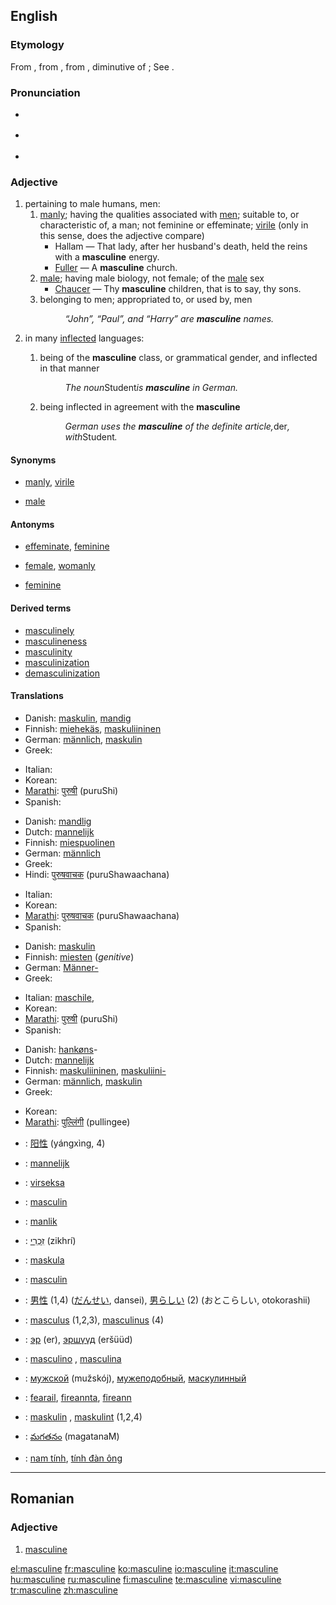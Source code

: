 {{wikipedia}}
==English==

===Etymology===
From {{OF.}} {{term|masculin}}, from {{L.}} {{term|masculinus}}, from {{term|masculus||male, manly}}, diminutive of {{term|mas||a male}}; See {{term|male}}.

===Pronunciation===
*{{a|RP}} {{IPA|/ˈmæskjʊlɪn/ ''or'' /ˈmæskjəlɪn/}}
*{{a|US}} {{IPA|/ˈmæskjuːlɪn/ ''or'' /ˈmæskjəlɪn/}}
*{{audio|en-us-masculine.ogg|Audio (US)}}

===Adjective===
{{en-adj}}

# pertaining to male humans, men:
## [[manly]]; having the qualities associated with [[man|men]]; suitable to, or characteristic of, a man; not feminine or effeminate; [[virile]] (only in this sense, does the adjective compare)
##*Hallam — That lady, after her husband's death, held the reins with a '''masculine''' energy.
##*[[Fuller]] — A '''masculine''' church.
## [[male]]; having male biology, not female; of the [[male]] sex
##*[[Chaucer]] — Thy '''masculine''' children, that is to say, thy sons.
## belonging to men; appropriated to, or used by, men
##:''“John”, “Paul”, and “Harry” are '''masculine''' names.''
# {{grammar}} in many [[inflected]] languages:
## {{context|of a [[noun]]}} being of the '''masculine''' class, or grammatical gender, and inflected in that manner
##:''The noun ''Student'' is '''masculine''' in German.''
## {{context|of some other parts of speech}} being inflected in agreement with the '''masculine'''
##:''German uses the '''masculine''' of the definite article, ''der'', with ''Student''.''

====Synonyms====
*{{sense|having qualities of male gender}} [[manly]], [[virile]]
*{{sense|of the male sex}} [[male]]

====Antonyms====
*{{sense|having qualities of male gender}} [[effeminate]], [[feminine]]
*{{sense|of the male sex}} [[female]], [[womanly]]
*{{sense|grammar}} [[feminine]]

====Derived terms====
*[[masculinely]]
*[[masculineness]]
*[[masculinity]]
*[[masculinization]]
*[[demasculinization]]

====Translations====
{{trans-top|having male qualities, not feminine or effeminate.}}
*Danish: [[maskulin]], [[mandig]]
*Finnish: [[miehekäs]], [[maskuliininen]]
*German: [[männlich]], [[maskulin]]
*Greek: {{t|el|sc=Grek|ανδρικός|m|tr=andrikós}}
{{trans-mid}}
*Italian: {{t|it|masculino|m}}
*Korean: {{t|ko|sc=Hang|남자 같은|tr=namja gateun}}
*[[Marathi]]: [[पुरुषी]] (puruShi)
*Spanish: {{t|es|masculino|m}}
{{trans-bottom}}

{{trans-top|of the male sex; biologically male, not female; manly}}
*Danish: [[mandlig]]
*Dutch: [[mannelijk]]
*Finnish: [[miespuolinen]]
*German: [[männlich]]
*Greek: {{t|el|sc=Grek|αρσενικός|m|s|tr=arsenikós}}
*Hindi: [[पुरुषवाचक]] (puruShawaachana)
{{trans-mid}}
*Italian: {{t|it|masculino|m}}
*Korean: {{t|ko|sc=Hang|남자다운|tr=namjadaun}}
*[[Marathi]]: [[पुरुषवाचक]] (puruShawaachana)
*Spanish: {{t|es|masculino|m}}
{{trans-bottom}}

{{trans-top|belonging to males; appropriated to, or used by, males}}
*Danish: [[maskulin]]
*Finnish: [[mies#Finnish|miesten]] (''genitive'')
*German: [[Männer-]]
*Greek: {{t|el|sc=Grek|ανδρικός|m|tr=andrikós}}
{{trans-mid}}
*Italian: [[maschile]],
*Korean: {{t|ko|sc=Hang|남자의|tr=namjaui}}
*[[Marathi]]: [[पुरुषी]] (puruShi)
*Spanish: {{t|es|masculino|m}}
{{trans-bottom}}

{{trans-top|(''grammar'') of a noun being of the masculine class, of some other parts of speech being inflected in the masculine manner}}
*Danish: [[hankøn]]s-
*Dutch: [[mannelijk]]
*Finnish: [[maskuliininen]], [[maskuliini|maskuliini-]]
*German: [[männlich]], [[maskulin]]
*Greek: {{t|el|sc=Grek|αρσενικός|m|s|tr=arsenikós}}
{{trans-mid}}
*Korean: {{t|ko|sc=Hang|남성|tr=namseong}}
*[[Marathi]]: [[पुल्लिंगी]] (pullingee)
{{trans-bottom}}

{{checktrans}}
{{trans-top|Translations to be categorised}}
*{{ttbc|Chinese}}: [[阳性]] (yángxìng, 4)
*{{ttbc|Dutch}}: [[mannelijk]] {{n}}
*{{ttbc|Esperanto}}: [[virseksa]]
*{{ttbc|French}}: [[masculin]] {{m}}
*{{ttbc|Frisian}}: [[manlik]]
*{{ttbc|Hebrew}}: [[זכרי|זִכְרִי]] (zikhrí) {{m}}
*{{ttbc|Ido}}: [[maskula]]
*{{ttbc|Interlingua}}: [[masculin]]
{{trans-mid}}
*{{ttbc|Japanese}}: [[男性]] (1,4) ([[だんせい]], dansei), [[男らしい]] (2) (おとこらしい, otokorashii)
*{{ttbc|Latin}}: [[masculus]] (1,2,3), [[masculinus]] (4)
*{{ttbc|Mongolian}}: [[эр]] (er), [[эршүүд]] (eršüüd)
*{{ttbc|Portuguese}}: [[masculino]] {{m}}, [[masculina]] {{f}}
*{{ttbc|Russian}}: [[мужской]] (mužskój), [[мужеподобный]], [[маскулинный]]
*{{ttbc|Scottish Gaelic}}: [[fearail]], [[fireannta]], [[fireann]]
*{{ttbc|Swedish}}: [[maskulin]] {{c}}, [[maskulint]] {{n}} (1,2,4)
*{{ttbc|Telugu}}: [[మగతనం]] (magatanaM)
*{{ttbc|Vietnamese}}: [[nam tính]], [[tính đàn ông]]
{{trans-bottom}}

----

==Romanian==

===Adjective===
{{ro-adjform|fpl|masculin}}

# [[masculine#English|masculine]]

[[el:masculine]]
[[fr:masculine]]
[[ko:masculine]]
[[io:masculine]]
[[it:masculine]]
[[hu:masculine]]
[[ru:masculine]]
[[fi:masculine]]
[[te:masculine]]
[[vi:masculine]]
[[tr:masculine]]
[[zh:masculine]]